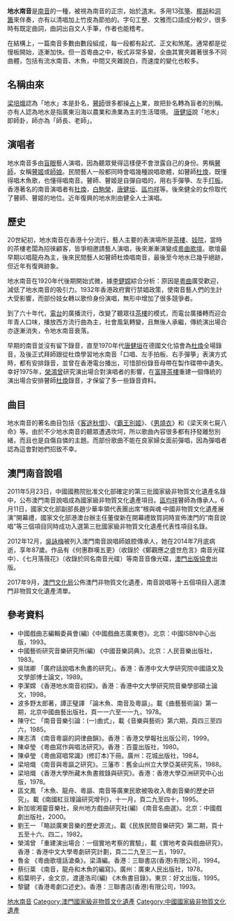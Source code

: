 '''地水南音'''是[[南音|南音]]的一種，被視為南音的正宗{{cn}}，始於[[清朝|清]]末。多用13弦[[箏|箏]]、[[椰胡|椰胡]]和[[洞簫|洞簫]]來伴奏，亦有以清唱加上竹皮為節拍的。字句工整、文雅而口語成分較少，很多時有既定曲詞，曲詞出自文人手筆，作者也能稽考。

在結構上，一篇南音多數由數段組成，每一段都有起式、正文和煞尾。通常都是從慢板開始，逐漸加快。但一首粵曲之中，板式非常多變，全曲其實夾雜著很多不同曲體，包括有流水南音、木魚，中間又夾雜說白，而速度的變化也較多。

==名稱由來==
[[梁培熾|梁培熾]]認為「地水」本是卦名，[[瞽師|瞽師]]很多都操[[占卜|占卜]]業，故把卦名轉為盲者的別稱。亦有人認為地水是指廣東沿海以農業和漁業為主的生活環境。
[[唐健垣|唐健垣]]說「地水」即師卦，師亦為「師長、老師」。

==演唱者==
地水南音多由[[失明|盲眼]]藝人演唱，因為聽眾覺得這樣便不會泄露自己的身份。男稱[[瞽師|瞽師]]，女稱[[瞽姬|瞽姬]]或[[師娘_(藝人)|師娘]]。民間藝人一般都同時會唱幾種說唱歌體，如瞽師[[杜煥|杜煥]]，既懂得唱木魚歌，也懂得唱南音。瞽師、瞽姬是自彈自唱的，用右手彈箏、左手[[打板|打板]]。香港著名的南音演唱者有[[杜煥|杜煥]]，[[白駒榮|白駒榮]]，[[唐健垣|唐健垣]]、[[區均祥|區均祥]]等。後來健全的女伶取代了瞽師、瞽姬的地位。近年復興的地水則由健全人士演唱。

==歷史==
20世紀初，地水南音在香港十分流行，藝人主要的表演場所是[[粵式茶樓|茶樓]]、[[妓院|妓院]]，當時的茶樓老闆為招徠顧客，皆爭相邀請藝人演唱，後來漸漸演變成[[粵曲歌壇|粵曲歌壇]]。歌壇最早期以唱龍舟為主，後來民間藝人如瞽師杜煥唱南音，最後至今地水已幾乎絕跡，但近年有復興跡象。

地水南音在1920年代後期開始式微，據[[李健嫦|李健嫦]]綜合分析：原因是[[粵曲|粵曲]]廣受歡迎，減低了地水南音的吸引力。1932年香港政府實行禁娼政策，使南音藝人們的生計大受影響，而部份妓女轉以歌伶身份演唱，無形中增加了很多競爭者。

到了六十年代，[[電台|電台]]的廣播流行，改變了聽眾往[[茶樓|茶樓]]的模式，而電台廣播轉而迎合年青人口味，播放西方流行曲為主，社會風氣轉變，且無後人承繼，傳統演出場合亦逐漸消失，令地水南音衰落。

早期的南音並沒有留下錄音，直至1970年代[[唐健垣|唐健垣]]在德國文化協會為[[杜煥|杜煥]]全場錄音，及後正式拜師跟從杜煥學習地水南音「口唱、左手拍板、右手彈箏」表演方式時，都有安排錄音，並曾在香港電台播出，可惜部份錄音母帶在製作碟帶中遺失。幸好1975年，[[榮鴻曾|榮鴻曾]]研究演出場合對演唱者的影響，在[[富隆茶樓|富隆茶樓]]重建一個傳統的演出場合安排瞽師[[杜煥|杜煥]]錄音，才保留了多一些錄音資料。

==曲目==

地水南音的著名曲目包括《[[客途秋恨|客途秋恨]]》、《[[霸王別姬|霸王別姬]]》、《[[男燒衣|男燒衣]]》和《梁天來七屍八命》等。由於不少地水南音的聽眾遭遇坎坷，所以歌曲內容很多都有抒發離愁別緒，而且也是自傷自憐的主題。而部份歌曲不能在良家婦女面前彈唱，因為彈唱者認為這會對她們招致不幸。

==澳門南音說唱==
2011年5月23日，中國國務院批准文化部確定的第三批國家級非物質文化遺產名錄中，公布澳門南音說唱成為國家級非物質文化遺產項目。[[區均祥|區均祥]]瞽師為傳承人。6月11日，國家文化部副部長趙少華率領代表團出席“根與魂‧中國非物質文化遺產展演”開幕禮，國家文化部港澳台辦主任董俊新在開幕禮致賀詞時宣佈澳門的“南音說唱”等三個項目同時成功入選第三批國家級非物質文化遺產代表性項目名錄。

2012年12月，[[吳詠梅_(師娘)|吳詠梅]]被列入澳門南音說唱師娘腔傳承人，她在2014年7月底病逝，享年87歲。作品有《何惠群嘆五更》（收錄於《鄭觀應之盛世危言》南音光碟中）、《七月落薇花》（收錄於同名南音光碟）等南音音像光碟，[[澳門出版協會|澳門出版協會]]出版。

2017年9月，[[文化局_(澳門)|澳門文化局]]公佈澳門非物質文化遺產，南音說唱等十五個項目入選澳門非物質文化遺產清單。

==參考資料==

* 中國戲曲志編輯委員會(編)《中國戲曲志廣東卷》。北京：中國ISBN中心出版，1993。
* 中國藝術研究音樂研究所(編) 《中國音樂詞典》。北京：人民音樂出版社，1983。
* 吳瑞卿 「廣府話說唱木魚書的研究」。香港：香港中文大學研究院中國語文及文學部博士論文，1989。
* 李潔嫦 《香港地水南音初探》。香港：香港中文大學研究院音樂學部碩士論文，1998。
* 波多野太郎著，譚正璧譯 「論木魚、南音及粵謳」。載《曲藝藝術論》第一期，北京中國曲藝出版社，頁一一六至一一九，1978。
* 陳守仁 「南音音樂引論：(一)曲式」，載《音樂與藝術》第六期，頁四三至四六，1985。
* 陳志清 《南音粵謳的詞律曲韻》。香港：香港文學報社出版公司，1999。
* 陳卓瑩 《粵曲寫作與唱法研究》。香港：百靈出版社，1980。
* 陳卓瑩 《粵曲寫唱常識》(修訂本)下冊。廣州：花城出版社，1984。
* 梁培熾 《南音與粵謳之研究》。三藩市：舊金山州立大學亞美研究系，1988。
* 梁培熾 《香港大學所藏木魚書敘錄與研究》。香港：香港大學亞洲研究中心出版，1978。
* 區文鳳 「木魚、龍舟、粵謳、南音等廣東民歌被吸收入粵劇音樂的歷史研究」。載《南國紅豆理論研究增刊》，十一月，頁二九至四十，1995。
* 新加坡湘靈音樂社，泉州地方戲曲研究社(編) 《南音名曲選》。北京：中國戲劇出版社，2000。
* 劉王一 「略談廣東音樂的歷史源流」。載《民族民間音樂研究》第二期，頁十五至十六、四二，1982。
* 榮鴻曾 「重建演出場合：一個實地考察的實驗」，載《實地考查與戲曲研究》。香港：香港中文大學粵劇研究計劃，頁二二九至三一五，1997。
* 魯金 《粵曲歌壇話滄桑》。梁濤編。香港：三聯書店(香港)有限公司，1994。
* 蔡衍棻 《南音，龍舟和木魚的編寫》。廣州：廣東人民出版社，1978。
* 稻葉明子，金文京，渡邊浩司(編) 《木魚書目錄》。東京：好文出版，1995。
* 黎鍵 《香港粵劇口述史》。香港：三聯書店(香港)有限公司，1993。

[[Category:地水南音|]]
[[Category:澳門國家級非物質文化遺產|Category:澳門國家級非物質文化遺產]]
[[Category:中國國家級非物質文化遺產|Category:中國國家級非物質文化遺產]]